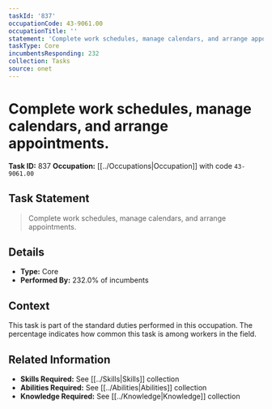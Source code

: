 ```yaml
---
taskId: '837'
occupationCode: 43-9061.00
occupationTitle: ''
statement: 'Complete work schedules, manage calendars, and arrange appointments.'
taskType: Core
incumbentsResponding: 232
collection: Tasks
source: onet
---
```

# Complete work schedules, manage calendars, and arrange appointments.

**Task ID:** 837
**Occupation:** [[../Occupations|Occupation]] with code `43-9061.00`

## Task Statement

> Complete work schedules, manage calendars, and arrange appointments.

## Details

- **Type:** Core
- **Performed By:** 232.0% of incumbents

## Context

This task is part of the standard duties performed in this occupation. The percentage indicates how common this task is among workers in the field.

## Related Information

- **Skills Required:** See [[../Skills|Skills]] collection
- **Abilities Required:** See [[../Abilities|Abilities]] collection
- **Knowledge Required:** See [[../Knowledge|Knowledge]] collection

